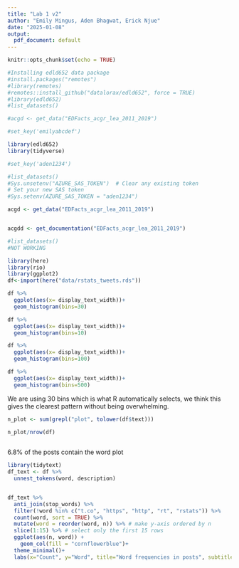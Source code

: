 ```yaml
---
title: "Lab 1 v2"
author: "Emily Mingus, Aden Bhagwat, Erick Njue"
date: "2025-01-08"
output:
  pdf_document: default
---
```


```r
knitr::opts_chunk$set(echo = TRUE)

#Installing edld652 data package
#install.packages("remotes")
#library(remotes)
#remotes::install_github("datalorax/edld652", force = TRUE)
#library(edld652)
#list_datasets()

#acgd <- get_data("EDFacts_acgr_lea_2011_2019")

#set_key('emilyabcdef')

```

```r
library(edld652)
library(tidyverse)

#set_key('aden1234')

#list_datasets()
#Sys.unsetenv("AZURE_SAS_TOKEN")  # Clear any existing token
# Set your new SAS token
#Sys.setenv(AZURE_SAS_TOKEN = "aden1234")

acgd <- get_data("EDFacts_acgr_lea_2011_2019")


acgdd <- get_documentation("EDFacts_acgr_lea_2011_2019")

#list_datasets()
#NOT WORKING

```

```r
library(here)
library(rio)
library(ggplot2)
df<-import(here("data/rstats_tweets.rds"))

df %>% 
  ggplot(aes(x= display_text_width))+
  geom_histogram(bins=30)

df %>% 
  ggplot(aes(x= display_text_width))+
  geom_histogram(bins=10)

df %>% 
  ggplot(aes(x= display_text_width))+
  geom_histogram(bins=100)

df %>% 
  ggplot(aes(x= display_text_width))+
  geom_histogram(bins=500)

```

We are using 30 bins which is what R automatically selects, we think this gives the clearest pattern without being overwhelming. 

```r
n_plot <- sum(grepl("plot", tolower(df$text))) 

n_plot/nrow(df)
  
```

6.8% of the posts contain the word plot

```r
library(tidytext)
df_text <- df %>% 
  unnest_tokens(word, description)


df_text %>% 
  anti_join(stop_words) %>%
  filter(!word %in% c("t.co", "https", "http", "rt", "rstats")) %>%
  count(word, sort = TRUE) %>% 
  mutate(word = reorder(word, n)) %>% # make y-axis ordered by n
  slice(1:15) %>% # select only the first 15 rows
  ggplot(aes(n, word)) +
    geom_col(fill = "cornflowerblue")+
  theme_minimal()+
  labs(x="Count", y="Word", title="Word frequencies in posts", subtitle= "Top 15 words displayed", caption= "Data from Mike Kearny, distributed via #tidytuesday")


```

